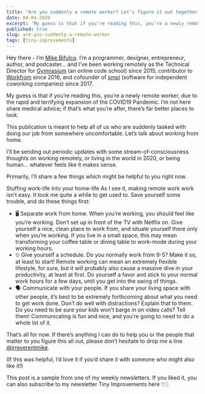 ```yaml
---
title: "Are you suddenly a remote worker? Let's figure it out together."
date: 04-04-2020
excerpt: 'My guess is that if you’re reading this, you’re a newly remote worker, due to the rapid and terrifying expansion of the COVID19 Pandemic. I’m not here share medical advice; if that’s what you’re after, there’s far better places to look.'
published: true
slug: are-you-suddenly-a-remote-worker
tags: [tiny-improvements]
---
```


Hey there - I’m [Mike Bifulco](https://twitter.com/irreverentmike). I’m a programmer, designer, entrepreneur, author, and podcaster… and I’ve been working remotely as the Technical Director for [Gymnasium](https://thegymnasium.com) (an online code school) since 2015, contributor to [Workfrom](https://workfrom.co) since 2016, and cofounder of [smpl](https://www.crunchbase.com/organization/smpl-llc) (software for independent coworking companies) since 2017.

My guess is that if you’re reading this, you’re a newly remote worker, due to the rapid and terrifying expansion of the COVID19 Pandemic. I’m not here share medical advice; if that’s what you’re after, there’s far better places to look.

This publication is meant to help all of us who are suddenly tasked with doing our job from somewhere uncomfortable. Let’s talk about working from home.

I’ll be sending out periodic updates with some stream-of-consciousness thoughts on working remotely, or living in the world in 2020, or being human… whatever feels like it makes sense.

Primarily, I’ll share a few things which might be helpful to you right now.

Stuffing work-life into your home-life
As I see it, making remote work work isn’t easy. It took me quite a while to get used to. Save yourself some trouble, and do these things first:

- 🖥 Separate work from home. When you’re working, you should feel like you’re working. Don’t set up in front of the TV with Netflix on. Give yourself a nice, clean place to work from, and situate yourself there only when you’re working. If you live in a small space, this may mean transforming your coffee table or dining table to work-mode during your working hours.
- ⏲ Give yourself a schedule. Do you normally work from 9-5? Make it so, at least to start! Remote working can mean an extremely flexible lifestyle, for sure, but it will probably also cause a massive dive in your productivity, at least at first. Do yourself a favor and stick to your normal work hours for a few days, until you get into the swing of things.
- 🗣 Communicate with your people. If you share your living space with other people, it’s best to be extremely forthcoming about what you need to get work done. Don’t do well with distractions? Explain that to them. Do you need to be sure your kids won’t barge in on video calls? Tell them! Communicating is fun and nice, and you’re going to need to do a whole lot of it.

That’s all for now. If there’s anything I can do to help you or the people that matter to you figure this all out, please don’t hesitate to drop me a line [@irreverentmike](https://twitter.com/irreverentmike).

(If this was helpful, I’d love it if you’d share it with someone who might also like it!)

This post is a sample from one of my weekly newsletters. If you liked it, you can also subscribe to my newsletter Tiny Improvements here 👇🏼
